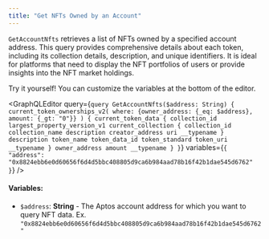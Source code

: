 ```yaml
---
title: "Get NFTs Owned by an Account"
---
```




`GetAccountNfts` retrieves a list of NFTs owned by a specified account address. This query provides comprehensive details about each token, including its collection details, description, and unique identifiers. It is ideal for platforms that need to display the NFT portfolios of users or provide insights into the NFT market holdings.

<Aside type="note">
  Try it yourself! You can customize the variables at the bottom of the editor.
</Aside>

<GraphQLEditor
  query={`query GetAccountNfts($address: String) {
current_token_ownerships_v2(
where: {owner_address: {_eq: $address}, amount: {_gt: "0"}}
) {
current_token_data {
collection_id
largest_property_version_v1
current_collection {
  collection_id
  collection_name
  description
  creator_address
  uri
  __typename
}
description
token_name
token_data_id
token_standard
token_uri
__typename
}
owner_address
amount
__typename
}
}`}
  variables={`{
"address": "0x8824ebb6e0d60656f6d4d5bbc408805d9ca6b984aad78b16f42b1dae545d6762"
}`}
/>

#### Variables:

- `$address`: **String** - The Aptos account address for which you want to query NFT data. Ex. `"0x8824ebb6e0d60656f6d4d5bbc408805d9ca6b984aad78b16f42b1dae545d6762"`
